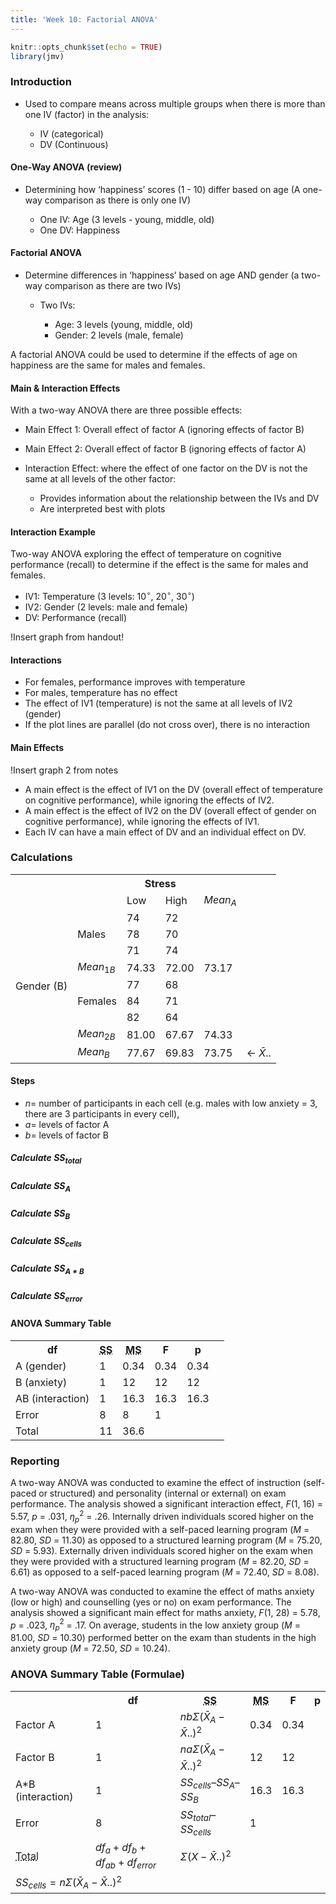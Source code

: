 ```yaml
---
title: 'Week 10: Factorial ANOVA'
---
```


```r
knitr::opts_chunk$set(echo = TRUE)
library(jmv)
```

### Introduction {.well}

-   Used to compare means across multiple groups when there is more than one IV (factor) in the analysis:

    -   IV (categorical)
    -   DV (Continuous)

#### One-Way ANOVA (review)

-   Determining how 'happiness' scores (1 - 10) differ based on age (A one-way comparison as there is only one IV)

    -   One IV: Age (3 levels - young, middle, old)
    -   One DV: Happiness

#### Factorial ANOVA

-   Determine differences in 'happiness' based on age AND gender (a two-way comparison as there are two IVs)

    -   Two IVs:

        -   Age: 3 levels (young, middle, old)
        -   Gender: 2 levels (male, female)

A factorial ANOVA could be used to determine if the effects of age on happiness are the same for males and females.

#### Main & Interaction Effects

With a two-way ANOVA there are three possible effects:

-   Main Effect 1: Overall effect of factor A (ignoring effects of factor B)

-   Main Effect 2: Overall effect of factor B (ignoring effects of factor A)

-   Interaction Effect: where the effect of one factor on the DV is not the same at all levels of the other factor:

    -   Provides information about the relationship between the IVs and DV
    -   Are interpreted best with plots

#### Interaction Example

Two-way ANOVA exploring the effect of temperature on cognitive performance (recall) to determine if the effect is the same for males and females.

-   IV1: Temperature (3 levels: 10$^\circ$, 20$^\circ$, 30$^\circ$)
-   IV2: Gender (2 levels: male and female)
-   DV: Performance (recall)

!Insert graph from handout!

#### Interactions

-   For females, performance improves with temperature
-   For males, temperature has no effect
-   The effect of IV1 (temperature) is not the same at all levels of IV2 (gender)
-   If the plot lines are parallel (do not cross over), there is no interaction

#### Main Effects

!Insert graph 2 from notes

-   A main effect is the effect of IV1 on the DV (overall effect of temperature on cognitive performance), while ignoring the effects of IV2.
-   A main effect is the effect of IV2 on the DV (overall effect of gender on cognitive performance), while ignoring the effects of IV1.
-   Each IV can have a main effect of DV and an individual effect on DV.

### Calculations {.well}

<table class="table table-hover">
    <tr scope="row">
        <th></th>
        <th></th>
        <th scope="col" colspan="2">Stress</th>
    </tr>
    <tr scope="row">
        <td></td>
        <td></td>
        <td>Low</td>
        <td>High</td>
        <td>$Mean_A$</td>
        <td></td>
    </tr>
    <tr scope="row">
        <td rowspan="9">Gender (B)</td>
        <td rowspan="3">Males</td>
        <td>74</td>
        <td>72</td>
        <td></td>
        <td></td>
    </tr>
    <tr scope="row">
        <td>78</td>
        <td>70</td>
        <td></td>
        <td></td>
    </tr>
    <tr scope="row">
        <td>71</td>
        <td>74</td>
        <td></td>
        <td></td>
    </tr>
    <tr scope="row">
        <td>$Mean_{1B}$ </td>
        <td>74.33</td>
        <td>72.00</td>
        <td>73.17</td>
        <td></td>
    </tr>
    <tr scope="row">
        <td rowspan="3">Females</td>
        <td>77</td>
        <td>68</td>
        <td></td>
        <td></td>
    </tr>
    <tr scope="row">
        <td>84</td>
        <td>71</td>
        <td></td>
        <td></td>
    </tr>
    <tr scope="row">
        <td>82</td>
        <td>64</td>
        <td></td>
        <td></td>
    </tr>
    <tr scope="row">
        <td>$Mean_{2B}$</td>
        <td>81.00</td>
        <td>67.67</td>
        <td>74.33</td>
        <td></td>
    </tr>
    <tr scope="row">
        <td>$Mean_B$</td>
        <td>77.67</td>
        <td>69.83</td>
        <td>73.75</td>
        <td><- $\bar{X}..$</td>
    </tr>
</table>

#### Steps

-   $n =$ number of participants in each cell (e.g. males with low anxiety = 3, there are 3 participants in every cell),
-   $a =$ levels of factor A
-   $b =$ levels of factor B

##### Calculate $SS_{total}$

\begin{align}
  SS_{total} &= \Sigma(X-\bar{X}..)^2 \\
  &= (6 – 7.33)^2 + (7 – 7.33)^2 + (9 –7.33)^2 + (8 – 7.33)^2 + (8 – 7.33)^2 + \\
    &   (7 – 7.33)^2 + (4 – 7.33)^2 + (10 – 7.33)^2 + (5 – 7.33)^2 + (9 – 7.33)^2 + \\
    &   (6 – 7.33)^2 + (9 – 7.33)^2 \\
  &=  1.7689 + 0.1089 + 2.7889 + 0.4489 + 0.4489 + 0.1089 + 11.0889 \\
    &   + 7.1289 + 5.4289 + 2.7889 + 1.7689 + 2.7889 \\
  &=  36.667
\end{align}

##### Calculate $SS_A$

\begin{align}
  SS_{A} &= nb\Sigma(\bar{X}_A - \bar{X}..)^2 \\
  &= 3 \times 2[(7.5 - 7.33)^2 + (7.16 - 7.33)^2] \\
  &= 6 \times 0.0578 \\
  &= 0.34 \\
\end{align}

##### Calculate $SS_B$

\begin{align}
  SS_{B} &= na\Sigma(\bar{X}_A - \bar{X}..)^2 \\
  &= 3 \times 2[(6.33 - 7.33)^2 + (8.33 - 7.33)^2] \\
  &= 6 \times 2 \\
  &= 12 \\
\end{align}

##### Calculate $SS_{cells}$

\begin{align}
  SS_{cells} &= n\Sigma(\bar{X}_A - \bar{X}..)^2 \\
  &= 3 \times [(7.67 - 7.33)^2 + (7.33 - 7.33)^2 + (5 - 7.33)^2 + (9.33 - 7.33)^2] \\
  &= 3 \times 9.5445 \\
  &= 28.6335
\end{align}

##### Calculate $SS_{A*B}$

\begin{align}
  SS_{AB} &= SS_{cells} – SS_A – SS_B \\
  &= 28.6335 – 0.34 – 12 \\
  &= 16.3
\end{align}

##### Calculate $SS_{error}$

\begin{align}
  SS_{error} &= SS_{total} – SS_{cells} \\
  &= 36.667 – 28.6335 \\
  &= 8
\end{align}

#### ANOVA Summary Table {.well}

<table class="table table-hover">
  <tr scope="row">
      <th scope="col">df</th>
      <th scope="col"><abbr title="Sum of Squares">SS</abbr></th>
      <th scope="col"><abbr title="Mean of Squares">MS</abbr></th>
      <th scope="col">F</th>
      <th scope="col">p</th>
  </tr>
  <tr scope="row">
    <td>A (gender)</td>
    <td>1</td>
    <td>0.34</td>
    <td>0.34</td>
    <td>0.34</td>
    <td></td>
  </tr>
  <tr scope="row">
    <td>B (anxiety)</td>
    <td>1</td>
    <td>12</td>
    <td>12</td>
    <td>12</td>
    <td></td>
  </tr>
  <tr scope="row">
    <td>AB (interaction)</td>
    <td>1</td>
    <td>16.3</td>
    <td>16.3</td>
    <td>16.3</td>
    <td></td>
  </tr>
  <tr scope="row">
    <td>Error</td>
    <td>8</td>
    <td>8</td>
    <td>1</td>
    <td></td>
    <td></td>
  </tr>
  <tr scope="row">
    <td>Total</td>
    <td>11</td>
    <td>36.6</td>
  </tr>
</table>

### Reporting {.well}

A two-way ANOVA was conducted to examine the effect of instruction (self-paced or structured) and personality (internal or external) on exam performance. The analysis showed a significant interaction effect, *F*(1, 16) = 5.57, *p* =
.031, $\eta^2_p$ = .26. Internally driven individuals scored higher on the exam when they were provided with a self-paced
learning program (*M* = 82.80, *SD* = 11.30) as opposed to a structured learning program (*M* = 75.20, *SD* = 5.93).
Externally driven individuals scored higher on the exam when they were provided with a structured learning program (*M* = 82.20, *SD* = 6.61) as opposed to a self-paced learning program (*M* = 72.40, *SD* = 8.08).

A two-way ANOVA was conducted to examine the effect of maths anxiety (low or high) and counselling (yes or no) on exam performance. The analysis showed a significant main effect for maths anxiety, *F*(1, 28) = 5.78, *p* = .023, $\eta^2_p$ = .17. On average, students in the low anxiety group (*M* = 81.00, *SD* = 10.30) performed better on the exam than students in the high anxiety group (*M* = 72.50, *SD* = 10.24).

### ANOVA Summary Table (Formulae) {.well}

<table class="table table-hover">
  <tr scope="row">
      <th scope="col"></th>
      <th scope="col">df</th>
      <th scope="col"><abbr title="Sum of Squares">SS</abbr></th>
      <th scope="col"><abbr title="Mean of Squares">MS</abbr></th>
      <th scope="col">F</th>
      <th scope="col">p</th>
  </tr>
  <tr scope="row">
    <td>Factor A</td>
    <td>1</td>
    <td>$nb\Sigma(\bar{X}_A - \bar{X}..)^2$</td>
    <td>0.34</td>
    <td>0.34</td>
    <td></td>
  </tr>
  <tr scope="row">
    <td>Factor B</td>
    <td>1</td>
    <td>$na\Sigma(\bar{X}_A - \bar{X}..)^2$</td>
    <td>12</td>
    <td>12</td>
    <td></td>
  </tr>
  <tr scope="row">
    <td>A*B (interaction)</td>
    <td>1</td>
    <td>$SS_{cells} – SS_A – SS_B$</td>
    <td>16.3</td>
    <td>16.3</td>
    <td></td>
  </tr>
  <tr scope="row">
    <td>Error</td>
    <td>8</td>
    <td>$SS_{total} – SS_{cells}$</td>
    <td>1</td>
    <td></td>
    <td></td>
  </tr>
  <tr scope="row">
    <td><abbr title="$N-1$">Total</td>
    <td>$df_a + df_b + df_{ab} + df_{error}$</td>
    <td>$\Sigma(X-\bar{X}..)^2$</td>
  </tr>
    <td colspan="6">$SS_{cells} = n\Sigma(\bar{X}_A - \bar{X}..)^2$</td>
  <tr>
  </tr>
</table>
